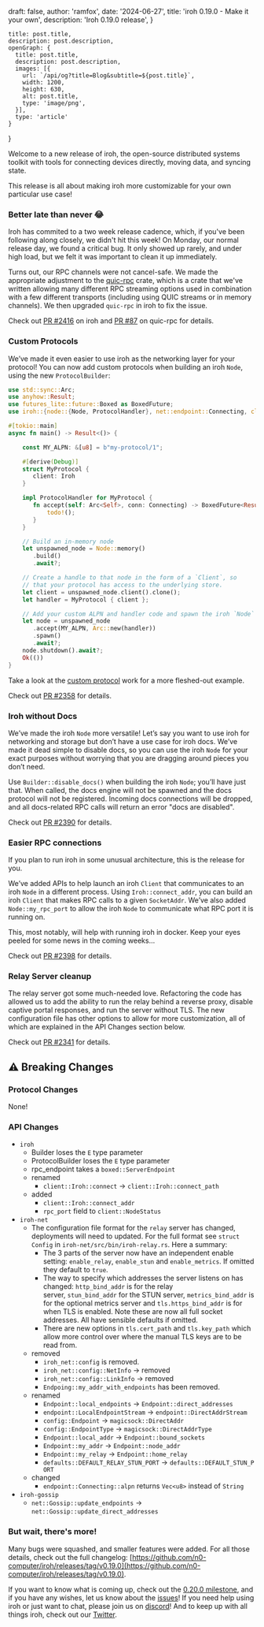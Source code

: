 
  draft: false,
  author: 'ramfox',
  date: '2024-06-27',
  title: 'iroh 0.19.0 - Make it your own',
  description: 'Iroh 0.19.0 release',
}

    title: post.title,
    description: post.description,
    openGraph: {
      title: post.title,
      description: post.description,
      images: [{
        url: `/api/og?title=Blog&subtitle=${post.title}`,
        width: 1200,
        height: 630,
        alt: post.title,
        type: 'image/png',
      }],
      type: 'article'
    }
}


Welcome to a new release of iroh, the open-source distributed systems toolkit with tools for connecting devices directly, moving data, and syncing state.

This release is all about making iroh more customizable for your own particular use case!

### Better late than never 😂
Iroh has commited to a two week release cadence, which, if you've been following along closely, we didn't hit this week! On Monday, our normal release day, we found a critical bug. It only showed up rarely, and under high load, but we felt it was important to clean it up immediately.

Turns out, our RPC channels were not cancel-safe. We made the appropriate adjustment to the [quic-rpc](https://crates.io/crates/quic-rpc) crate, which is a crate that we've written allowing many different RPC streaming options used in combination with a few different transports (including using QUIC streams or in memory channels). We then upgraded `quic-rpc` in iroh to fix the issue.

Check out [PR #2416](https://github.com/n0-computer/iroh/pull/2416) on iroh and [PR #87](https://github.com/n0-computer/quic-rpc/pull/87) on quic-rpc for details.

### Custom Protocols

We’ve made it even easier to use iroh as the networking layer for your protocol! You can now add custom protocols when building an iroh `Node`, using the new `ProtocolBuilder`:

```rust
use std::sync::Arc;
use anyhow::Result;
use futures_lite::future::Boxed as BoxedFuture;
use iroh::{node::{Node, ProtocolHandler}, net::endpoint::Connecting, client::Iroh};

#[tokio::main]
async fn main() -> Result<()> {

	const MY_ALPN: &[u8] = b"my-protocol/1";

	#[derive(Debug)]
	struct MyProtocol {
	   client: Iroh
	}

	impl ProtocolHandler for MyProtocol {
	   fn accept(self: Arc<Self>, conn: Connecting) -> BoxedFuture<Result<()>> {
	       todo!();
	   }
	}

	// Build an in-memory node
	let unspawned_node = Node::memory()
	   .build()
	   .await?;

	// Create a handle to that node in the form of a `Client`, so
	// that your protocol has access to the underlying store.
	let client = unspawned_node.client().clone();
	let handler = MyProtocol { client };

	// Add your custom ALPN and handler code and spawn the iroh `Node`
	let node = unspawned_node
	   .accept(MY_ALPN, Arc::new(handler))
	   .spawn()
	   .await?;
	node.shutdown().await?;
	Ok(())
}

```

Take a look at the [custom protocol](https://github.com/n0-computer/iroh/blob/main/iroh/examples/custom-protocol.rs) work for a more fleshed-out example.

Check out [PR #2358](https://github.com/n0-computer/iroh/pull/2358) for details.

### Iroh without Docs

We’ve made the iroh `Node` more versatile! Let’s say you want to use iroh for networking and storage but don’t have a use case for iroh docs. We’ve made it dead simple to disable docs, so you can use the iroh `Node` for your exact purposes without worrying that you are dragging around pieces you don’t need.

Use `Builder::disable_docs()` when building the iroh `Node`; you’ll have just that. When called, the docs engine will not be spawned and the docs protocol will not be registered. Incoming docs connections will be dropped, and all docs-related RPC calls will return an error "docs are disabled".

Check out [PR #2390](https://github.com/n0-computer/iroh/pull/2390) for details.

### Easier RPC connections

If you plan to run iroh in some unusual architecture, this is the release for you.

We’ve added APIs to help launch an iroh `Client` that communicates to an iroh `Node` in a different process. Using `Iroh::connect_addr`, you can build an iroh `Client` that makes RPC calls to a given `SocketAddr`. We’ve also added `Node::my_rpc_port` to allow the iroh `Node` to communicate what RPC port it is running on.

This, most notably, will help with running iroh in docker. Keep your eyes peeled for some news in the coming weeks…

Check out [PR #2398](https://github.com/n0-computer/iroh/pull/2398) for details.

### Relay Server cleanup

The relay server got some much-needed love. Refactoring the code has allowed us to add the ability to run the relay behind a reverse proxy, disable captive portal responses, and run the server without TLS. The new configuration file has other options to allow for more customization, all of which are explained in the API Changes section below.

Check out [PR #2341](https://github.com/n0-computer/iroh/pull/2341) for details.

## ⚠️ Breaking Changes

### Protocol Changes

None!

### API Changes

- `iroh`
    - Builder loses the `E` type parameter
    - ProtocolBuilder loses the `E` type parameter
    - rpc_endpoint takes a `boxed::ServerEndpoint`
    - renamed
        - `client::Iroh::connect` -> `client::Iroh::connect_path`
    - added
        - `client::Iroh::connect_addr`
        - `rpc_port` field to `client::NodeStatus`
- `iroh-net`
    - The configuration file format for the `relay` server has changed, deployments will need to updated. For the full format see `struct Config` in `iroh-net/src/bin/iroh-relay.rs`. Here a summary:
        - The 3 parts of the server now have an independent enable setting: `enable_relay`, `enable_stun` and `enable_metrics`. If omitted they default to `true`.
        - The way to specify which addresses the server listens on has changed: `http_bind_addr` is for the relay server, `stun_bind_addr` for the STUN server, `metrics_bind_addr` is for the optional metrics server and `tls.https_bind_addr` is for when TLS is enabled. Note these are now all full socket addresses. All have sensible defaults if omitted.
        - There are new options in `tls.cert_path` and `tls.key_path` which allow more control over where the manual TLS keys are to be read from.
    - removed
        - `iroh_net::config` is removed.
        - `iroh_net::config::NetInfo` -> removed
        - `iroh_net::config::LinkInfo` -> removed
        - `Endpoing::my_addr_with_endpoints` has been removed.
    - renamed
        - `Endpoint::local_endpoints` -> `Endpoint::direct_addresses`
        - `endpoint::LocalEndpointStream` -> `endpoint::DirectAddrStream`
        - `config::Endpoint` -> `magicsock::DirectAddr`
        - `config::EndpointType` -> `magicsock::DirectAddrType`
        - `Endpoint::local_addr` -> `Endpoint::bound_sockets`
        - `Endpoint::my_addr` -> `Endpoint::node_addr`
        - `Endpoint::my_relay` -> `Endpoint::home_relay`
        - `defaults::DEFAULT_RELAY_STUN_PORT` → `defaults::DEFAULT_STUN_PORT`
    - changed
        - `endpoint::Connecting::alpn` returns `Vec<u8>` instead of `String`
- `iroh-gossip`
    - `net::Gossip::update_endpoints` -> `net::Gossip::update_direct_addresses`

### But wait, there's more!

Many bugs were squashed, and smaller features were added. For all those details, check out the full changelog: [https://github.com/n0-computer/iroh/releases/tag/v0.19.0](https://github.com/n0-computer/iroh/releases/tag/v0.19.0).

If you want to know what is coming up, check out the [0.20.0 milestone](https://github.com/n0-computer/iroh/milestone/26), and if you have any wishes, let us know about the [issues](https://github.com/n0-computer/iroh/issues)! If you need help using iroh or just want to chat, please join us on [discord](https://discord.com/invite/DpmJgtU7cW)! And to keep up with all things iroh, check out our [Twitter](https://x.com/iroh_n0).
